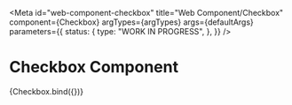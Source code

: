 <!-- @license CC0-1.0 -->


<Meta
  id="web-component-checkbox"
  title="Web Component/Checkbox"
  component={Checkbox}
  argTypes={argTypes}
  args={defaultArgs}
  parameters={{
    status: {
      type: "WORK IN PROGRESS",
    },
  }}
/>

# Checkbox Component

<Canvas>
  <Story name="Default" args={exampleArgs}>
    {Checkbox.bind({})}
  </Story>
</Canvas>

<ArgsTable story="Default" />
